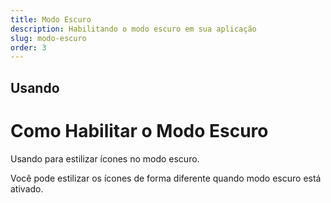 ```yaml
---
title: Modo Escuro
description: Habilitando o modo escuro em sua aplicação
slug: modo-escuro
order: 3
---
```



## Usando

# Como Habilitar o Modo Escuro

Usando <RocketIconsText /> para estilizar ícones no modo escuro.

Você pode estilizar os ícones de forma diferente quando modo escuro está ativado.
